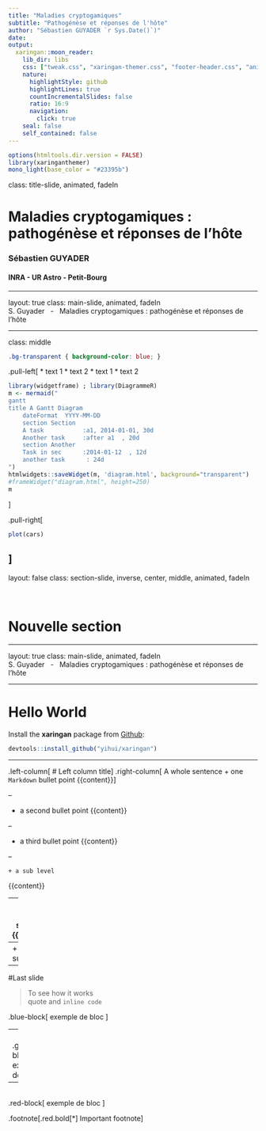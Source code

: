 ```yaml
---
title: "Maladies cryptogamiques"
subtitle: "Pathogénèse et réponses de l'hôte"
author: "Sébastien GUYADER `r Sys.Date()`)"
date: 
output:
  xaringan::moon_reader:
    lib_dir: libs
    css: ["tweak.css", "xaringan-themer.css", "footer-header.css", "animate.css", default]
    nature:
      highlightStyle: github
      highlightLines: true
      countIncrementalSlides: false
      ratio: 16:9
      navigation:
        click: true
    seal: false
    self_contained: false
---
```


```r
options(htmltools.dir.version = FALSE)
library(xaringanthemer)
mono_light(base_color = "#23395b")
```

class: title-slide, animated, fadeIn

# Maladies cryptogamiques : pathogénèse et réponses de l'hôte
### Sébastien GUYADER
#### INRA - UR Astro - Petit-Bourg

---

layout: true
class: main-slide, animated, fadeIn
<div class="my-footer"><span>S. Guyader &nbsp; - &nbsp; Maladies cryptogamiques : pathogénèse et réponses de l'hôte</span></div> 

---

class: middle
```css
.bg-transparent { background-color: blue; }
```
.pull-left[
* text 1
* text 2
* text 1
* text 2

```r
library(widgetframe) ; library(DiagrammeR)
m <- mermaid("
gantt
title A Gantt Diagram
    dateFormat  YYYY-MM-DD
    section Section
    A task           :a1, 2014-01-01, 30d
    Another task     :after a1  , 20d
    section Another
    Task in sec      :2014-01-12  , 12d
    another task      : 24d
")
htmlwidgets::saveWidget(m, 'diagram.html', background="transparent")
#frameWidget("diagram.html", height=250)
m
```
]

.pull-right[
```r
plot(cars)
```
]
---

layout: false
class: section-slide, inverse, center, middle, animated, fadeIn
<div class="my-footer"><span style="color:white">S. Guyader &nbsp; - &nbsp; Maladies cryptogamiques : pathogénèse et réponses de l'hôte</span></div>

# Nouvelle section

---

layout: true
class: main-slide, animated, fadeIn
<div class="my-footer"><span>S. Guyader &nbsp; - &nbsp; Maladies cryptogamiques : pathogénèse et réponses de l'hôte</span></div>

---

# Hello World

Install the **xaringan** package from [Github](https://github.com/yihui/xaringan):

```r
devtools::install_github("yihui/xaringan")
```

---

.left-column[
# Left column title
]
.right-column[
A whole sentence
  + one `Markdown` bullet point
{{content}}
]

--

  + a second bullet point
{{content}}

--

  + a third bullet point
{{content}}

--

    + a sub level
{{content}}

--
    + a second sub level
{{content}}

--
    + a third sublevel

---

#Last slide

> To see how it works <br/>
> quote and `inline code`

.blue-block[
exemple de bloc 
]

--
<br/>
.green-block[
exemple de bloc 
]

--
<br/>
.red-block[
exemple de bloc 
]

.footnote[.red.bold[*] Important footnote]